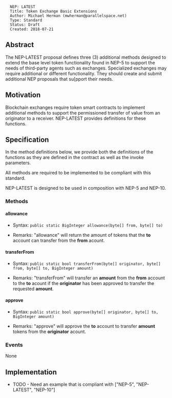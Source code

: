 <pre>
  NEP: LATEST
  Title: Token Exchange Basic Extensions
  Author: Michael Herman (mwherman@parallelspace.net)
  Type: Standard
  Status: Draft
  Created: 2018-07-21
</pre>

==Abstract==

The NEP-LATEST proposal defines three (3) additional methods designed to extend the base level token
functionality found in NEP-5 to support the needs of third-party agents such as exchanges.  Specialized exchanges
may require additional or different functionality.  They should create and submit additional NEP proposals that
su[pport their needs.

==Motivation==

Blockchain exchanges require token smart contracts to implement additional methods to support
the permissioned transfer of value from an originator to a receiver. NEP-LATEST provides definitions
for these functions. 

==Specification==

In the method definitions below, we provide both the definitions of the functions as they are defined in the contract as well as the invoke parameters.

All methods are required to be implemented to be compliant with this standard.

NEP-LATEST is designed to be used in composition with NEP-5 and NEP-10.

===Methods===

====allowance====

* Syntax: <code>public static BigInteger allowance(byte[] from, byte[] to)</code>

* Remarks: "allowance" will return the amount of tokens that the '''to''' account can transfer from the '''from''' acount.

====transferFrom====

* Syntax: <code>public static bool transferFrom(byte[] originator, byte[] from, byte[] to, BigInteger amount)</code>

* Remarks: "transferFrom" will transfer an '''amount''' from the '''from''' account to the '''to''' acount if the '''originator''' has been approved to transfer the requested '''amount'''.

====approve====

* Syntax: <code>public static bool approve(byte[] originator, byte[] to, BigInteger amount)</code>

* Remarks: "approve" will approve the '''to''' account to transfer '''amount''' tokens from the '''originator''' acount. 

===Events===

None

==Implementation==

* TODO - Need an example that is compliant with ["NEP-5", "NEP-LATEST", "NEP-10"]
